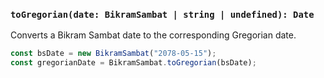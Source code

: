 ### `toGregorian(date: BikramSambat | string | undefined): Date`

Converts a Bikram Sambat date to the corresponding Gregorian date.

```jsx
const bsDate = new BikramSambat("2078-05-15");
const gregorianDate = BikramSambat.toGregorian(bsDate);
```
